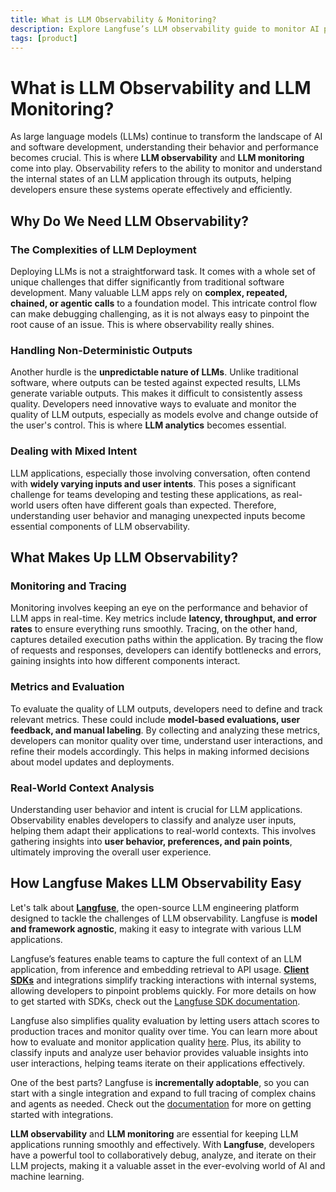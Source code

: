 ```yaml
---
title: What is LLM Observability & Monitoring?
description: Explore Langfuse’s LLM observability guide to monitor AI pipelines, debug workflows, and optimize performance—essential developer tools for real-time insights.
tags: [product]
---
```


# What is LLM Observability and LLM Monitoring?

As large language models (LLMs) continue to transform the landscape of AI and software development, understanding their behavior and performance becomes crucial. This is where **LLM observability** and **LLM monitoring** come into play. Observability refers to the ability to monitor and understand the internal states of an LLM application through its outputs, helping developers ensure these systems operate effectively and efficiently.

## Why Do We Need LLM Observability?

### The Complexities of LLM Deployment

Deploying LLMs is not a straightforward task. It comes with a whole set of unique challenges that differ significantly from traditional software development. Many valuable LLM apps rely on **complex, repeated, chained, or agentic calls** to a foundation model. This intricate control flow can make debugging challenging, as it is not always easy to pinpoint the root cause of an issue. This is where observability really shines.

### Handling Non-Deterministic Outputs

Another hurdle is the **unpredictable nature of LLMs**. Unlike traditional software, where outputs can be tested against expected results, LLMs generate variable outputs. This makes it difficult to consistently assess quality. Developers need innovative ways to evaluate and monitor the quality of LLM outputs, especially as models evolve and change outside of the user's control. This is where **LLM analytics** becomes essential.

### Dealing with Mixed Intent

LLM applications, especially those involving conversation, often contend with **widely varying inputs and user intents**. This poses a significant challenge for teams developing and testing these applications, as real-world users often have different goals than expected. Therefore, understanding user behavior and managing unexpected inputs become essential components of LLM observability.

## What Makes Up LLM Observability?

### Monitoring and Tracing

Monitoring involves keeping an eye on the performance and behavior of LLM apps in real-time. Key metrics include **latency, throughput, and error rates** to ensure everything runs smoothly. Tracing, on the other hand, captures detailed execution paths within the application. By tracing the flow of requests and responses, developers can identify bottlenecks and errors, gaining insights into how different components interact.

### Metrics and Evaluation

To evaluate the quality of LLM outputs, developers need to define and track relevant metrics. These could include **model-based evaluations, user feedback, and manual labeling**. By collecting and analyzing these metrics, developers can monitor quality over time, understand user interactions, and refine their models accordingly. This helps in making informed decisions about model updates and deployments.

### Real-World Context Analysis

Understanding user behavior and intent is crucial for LLM applications. Observability enables developers to classify and analyze user inputs, helping them adapt their applications to real-world contexts. This involves gathering insights into **user behavior, preferences, and pain points**, ultimately improving the overall user experience.

## How Langfuse Makes LLM Observability Easy

Let's talk about **[Langfuse](/)**, the open-source LLM engineering platform designed to tackle the challenges of LLM observability. Langfuse is **model and framework agnostic**, making it easy to integrate with various LLM applications.

Langfuse’s features enable teams to capture the full context of an LLM application, from inference and embedding retrieval to API usage. **[Client SDKs](/docs/sdk/overview)** and integrations simplify tracking interactions with internal systems, allowing developers to pinpoint problems quickly. For more details on how to get started with SDKs, check out the [Langfuse SDK documentation](/docs/integrations/overview).

Langfuse also simplifies quality evaluation by letting users attach scores to production traces and monitor quality over time. You can learn more about how to evaluate and monitor application quality [here](/docs/scores/overview). Plus, its ability to classify inputs and analyze user behavior provides valuable insights into user interactions, helping teams iterate on their applications effectively.

One of the best parts? Langfuse is **incrementally adoptable**, so you can start with a single integration and expand to full tracing of complex chains and agents as needed. Check out the [documentation](/docs/) for more on getting started with integrations.

**LLM observability** and **LLM monitoring** are essential for keeping LLM applications running smoothly and effectively. With **Langfuse**, developers have a powerful tool to collaboratively debug, analyze, and iterate on their LLM projects, making it a valuable asset in the ever-evolving world of AI and machine learning.


<GitHubStarCTA />
